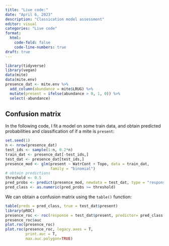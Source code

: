 ```yaml
---
title: "Live code:"
date: "April 6, 2023"
description: "Classication model assessment"
editor: visual
categories: "Live code"
format:
  html: 
    code-fold: false
    code-line-numbers: true
draft: true
---
```


```r
library(tidyverse)
library(vegan)
data(mite)
data(mite.env)
presence_dat <- mite.env %>%
  add_column(abundance = mite$LRUG) %>%
  mutate(present = ifelse(abundance > 0, 1, 0)) %>%
  select(-abundance)
```

## Confusion matrix

In the following code, I fit a model on some train data, and obtain predicted probabilities and classification of if a mite is `present`:

```r
set.seed(1)
n <- nrow(presence_dat)
test_ids <- sample(1:n, 0.2*n)
train_dat <- presence_dat[-test_ids,]
test_dat <- presence_dat[test_ids,]
presence_mod <- glm(present ~ WatrCont + Topo, data = train_dat,
                    family = "binomial")
# obtain predictions
threshold <- 0.5
pred_probs <- predict(presence_mod, newdata = test_dat, type = "response")
pred_class <- as.numeric(pred_probs >= threshold)
```

We can obtain a confusion matrix using the `table()` function:

```r
table(preds = pred_class, true = test_dat$present)
library(pROC)
presence_roc <- roc(response = test_dat$present, predictor= pred_class, plot = T)
presence_roc$auc
plot.roc(presence_roc)
plot.roc(presence_roc, legacy.axes = T,
         print.auc = T,
         max.auc.polygon=TRUE)
```
